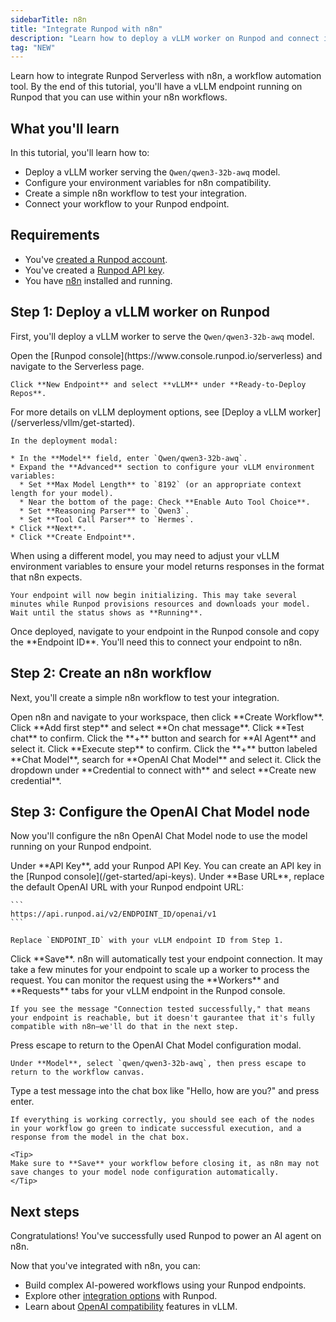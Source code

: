 ```yaml
---
sidebarTitle: n8n
title: "Integrate Runpod with n8n"
description: "Learn how to deploy a vLLM worker on Runpod and connect it to n8n for AI-powered workflow automation."
tag: "NEW"
---
```


Learn how to integrate Runpod Serverless with n8n, a workflow automation tool. By the end of this tutorial, you'll have a vLLM endpoint running on Runpod that you can use within your n8n workflows.

## What you'll learn

In this tutorial, you'll learn how to:

* Deploy a vLLM worker serving the `Qwen/qwen3-32b-awq` model.
* Configure your environment variables for n8n compatibility.
* Create a simple n8n workflow to test your integration.
* Connect your workflow to your Runpod endpoint.

## Requirements

* You've [created a Runpod account](/get-started/manage-accounts).
* You've created a [Runpod API key](/get-started/api-keys).
* You have [n8n](https://n8n.io/) installed and running.

## Step 1: Deploy a vLLM worker on Runpod

First, you'll deploy a vLLM worker to serve the `Qwen/qwen3-32b-awq` model.

<Steps>
  <Step title="Create a new vLLM endpoint">
    Open the [Runpod console](https://www.console.runpod.io/serverless) and navigate to the Serverless page.
    
    Click **New Endpoint** and select **vLLM** under **Ready-to-Deploy Repos**.

  </Step>

  <Step title="Configure your endpoint">
    <Tip>
    For more details on vLLM deployment options, see [Deploy a vLLM worker](/serverless/vllm/get-started).
    </Tip>

    In the deployment modal:

    * In the **Model** field, enter `Qwen/qwen3-32b-awq`.
    * Expand the **Advanced** section to configure your vLLM environment variables:
      * Set **Max Model Length** to `8192` (or an appropriate context length for your model).
      * Near the bottom of the page: Check **Enable Auto Tool Choice**.
      * Set **Reasoning Parser** to `Qwen3`.
      * Set **Tool Call Parser** to `Hermes`.
    * Click **Next**.
    * Click **Create Endpoint**.

  <Warning>
  When using a different model, you may need to adjust your vLLM environment variables to ensure your model returns responses in the format that n8n expects.
  </Warning>

    Your endpoint will now begin initializing. This may take several minutes while Runpod provisions resources and downloads your model. Wait until the status shows as **Running**.
  </Step>

  <Step title="Copy your endpoint ID">
    Once deployed, navigate to your endpoint in the Runpod console and copy the **Endpoint ID**. You'll need this to connect your endpoint to n8n.
  </Step>
</Steps>

## Step 2: Create an n8n workflow

Next, you'll create a simple n8n workflow to test your integration.

<Steps>
  <Step title="Create a new workflow">
      Open n8n and navigate to your workspace, then click **Create Workflow**.
  </Step>
  <Step title="Add a chat message trigger">
    Click **Add first step** and select **On chat message**. Click **Test chat** to confirm.
  </Step>

  <Step title="Add AI Agent node">
    Click the **+** button and search for **AI Agent** and select it. Click **Execute step** to confirm.
  </Step>

  <Step title="Add a Chat Model nodel">
    Click the **+** button labeled **Chat Model**, search for **OpenAI Chat Model** and select it.
  </Step>

  <Step title="Create a new credential">
    Click the dropdown under **Credential to connect with** and select **Create new credential**.
  </Step>

</Steps>

## Step 3: Configure the OpenAI Chat Model node

Now you'll configure the n8n OpenAI Chat Model node to use the model running on your Runpod endpoint.

<Steps>

  <Step title="Add your Runpod API key">
    Under **API Key**, add your Runpod API Key. You can create an API key in the [Runpod console](/get-started/api-keys).
  </Step>

  <Step title="Configure the base URL">
    Under **Base URL**, replace the default OpenAI URL with your Runpod endpoint URL:
    
    ```
    https://api.runpod.ai/v2/ENDPOINT_ID/openai/v1
    ```
    
    Replace `ENDPOINT_ID` with your vLLM endpoint ID from Step 1.
  </Step>

  <Step title="Test the connection">
    Click **Save**. n8n will automatically test your endpoint connection. It may take a few minutes for your endpoint to scale up a worker to process the request. You can monitor the request using the **Workers** and **Requests** tabs for your vLLM endpoint in the Runpod console.

    If you see the message "Connection tested successfully," that means your endpoint is reachable, but it doesn't gaurantee that it's fully compatible with n8n—we'll do that in the next step.
  </Step>

  <Step title="Select the Qwen3 model">
    Press escape to return to the OpenAI Chat Model configuration modal.
    
    Under **Model**, select `qwen/qwen3-32b-awq`, then press escape to return to the workflow canvas.

  </Step>

  <Step title="Type a test message">
    Type a test message into the chat box like "Hello, how are you?" and press enter.
    
    If everything is working correctly, you should see each of the nodes in your workflow go green to indicate successful execution, and a response from the model in the chat box.

    <Tip>
    Make sure to **Save** your workflow before closing it, as n8n may not save changes to your model node configuration automatically.
    </Tip>
  </Step>
</Steps>


## Next steps

Congratulations! You've successfully used Runpod to power an AI agent on n8n.

Now that you've integrated with n8n, you can:

* Build complex AI-powered workflows using your Runpod endpoints.
* Explore other [integration options](/integrations/overview) with Runpod.
* Learn about [OpenAI compatibility](/serverless/vllm/openai-compatibility) features in vLLM.
